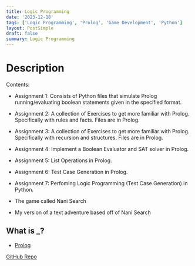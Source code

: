 ```yaml
---
title: Logic Programming
date: '2023-12-18'
tags: ['Logic Programming', 'Prolog', 'Game Development', 'Python']
layout: PostSimple
draft: false
summary: Logic Programming
---
```


# Description 

Contents:
- Assignment 1: Consists of Python files that simulate Prolog running/evaluating boolean statements given in the specified format.

- Assignment 2: A collection of Exercises to get more familiar with Prolog. Specifically with rules and facts. Files are in Prolog.

- Assignment 3: A collection of Exercises to get more familiar with Prolog. Specifically with recursion and structures. Files are in Prolog.

- Assignment 4: Implement a Boolean Evaluator and SAT solver in Prolog.

- Assignment 5: List Operations in Prolog.

- Assignment 6: Test Case Generation in Prolog.

- Assignment 7: Perfoming Logic Programming (Test Case Generation) in Python.

- The game called Nani Search

- My version of a text adventure based off of Nani Search

## What is _?

- [Prolog](https://en.wikipedia.org/wiki/Prolog)

[GitHub Repo](https://github.com/EZRA-DVLPR/comp_410_proj)